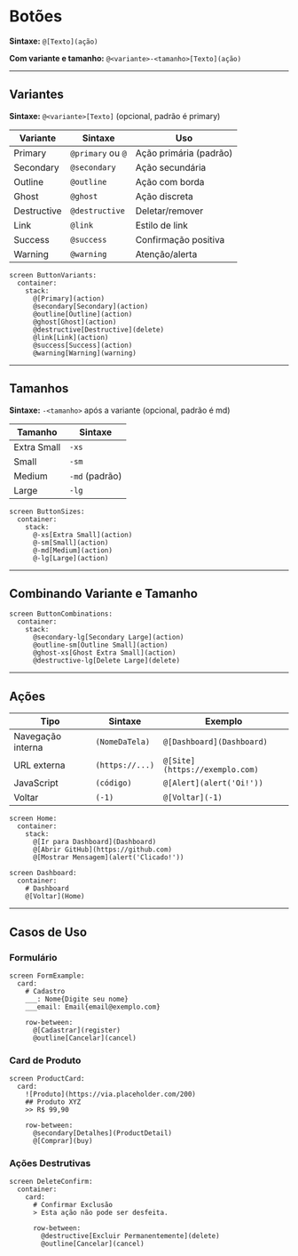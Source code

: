 # Botões


**Sintaxe:** `@[Texto](ação)`

**Com variante e tamanho:** `@<variante>-<tamanho>[Texto](ação)`

---

## Variantes

**Sintaxe:** `@<variante>[Texto]` (opcional, padrão é primary)

| Variante | Sintaxe | Uso |
|----------|---------|-----|
| Primary | `@primary` ou `@` | Ação primária (padrão) |
| Secondary | `@secondary` | Ação secundária |
| Outline | `@outline` | Ação com borda |
| Ghost | `@ghost` | Ação discreta |
| Destructive | `@destructive` | Deletar/remover |
| Link | `@link` | Estilo de link |
| Success | `@success` | Confirmação positiva |
| Warning | `@warning` | Atenção/alerta |

<DslExample title="Variantes" description="8 estilos visuais">

```dsl
screen ButtonVariants:
  container:
    stack:
      @[Primary](action)
      @secondary[Secondary](action)
      @outline[Outline](action)
      @ghost[Ghost](action)
      @destructive[Destructive](delete)
      @link[Link](action)
      @success[Success](action)
      @warning[Warning](warning)
```

</DslExample>

---

## Tamanhos

**Sintaxe:** `-<tamanho>` após a variante (opcional, padrão é md)

| Tamanho | Sintaxe |
|---------|---------|
| Extra Small | `-xs` |
| Small | `-sm` |
| Medium | `-md` (padrão) |
| Large | `-lg` |

<DslExample title="Tamanhos" description="4 tamanhos disponíveis">

```dsl
screen ButtonSizes:
  container:
    stack:
      @-xs[Extra Small](action)
      @-sm[Small](action)
      @-md[Medium](action)
      @-lg[Large](action)
```

</DslExample>

---

## Combinando Variante e Tamanho

<DslExample title="Variantes + Tamanhos" description="Combinações possíveis">

```dsl
screen ButtonCombinations:
  container:
    stack:
      @secondary-lg[Secondary Large](action)
      @outline-sm[Outline Small](action)
      @ghost-xs[Ghost Extra Small](action)
      @destructive-lg[Delete Large](delete)
```

</DslExample>

---

## Ações

| Tipo | Sintaxe | Exemplo |
|------|---------|----------|
| Navegação interna | `(NomeDaTela)` | `@[Dashboard](Dashboard)` |
| URL externa | `(https://...)` | `@[Site](https://exemplo.com)` |
| JavaScript | `(código)` | `@[Alert](alert('Oi!'))` |
| Voltar | `(-1)` | `@[Voltar](-1)` |

<DslExample title="Tipos de Ação" description="Navegação e JavaScript">

```dsl
screen Home:
  container:
    stack:
      @[Ir para Dashboard](Dashboard)
      @[Abrir GitHub](https://github.com)
      @[Mostrar Mensagem](alert('Clicado!'))

screen Dashboard:
  container:
    # Dashboard
    @[Voltar](Home)
```

</DslExample>

---

## Casos de Uso

### Formulário

<DslExample title="Formulário com Botões" description="CTAs e ações secundárias">

```dsl
screen FormExample:
  card:
    # Cadastro
    ___: Nome{Digite seu nome}
    ___email: Email{email@exemplo.com}
    
    row-between:
      @[Cadastrar](register)
      @outline[Cancelar](cancel)
```

</DslExample>

### Card de Produto

<DslExample title="Card com Múltiplos Botões" description="Hierarquia de ações">

```dsl
screen ProductCard:
  card:
    ![Produto](https://via.placeholder.com/200)
    ## Produto XYZ
    >> R$ 99,90
    
    row-between:
      @secondary[Detalhes](ProductDetail)
      @[Comprar](buy)
```

</DslExample>

### Ações Destrutivas

<DslExample title="Confirmação de Exclusão" description="Variante destrutiva">

```dsl
screen DeleteConfirm:
  container:
    card:
      # Confirmar Exclusão
      > Esta ação não pode ser desfeita.
      
      row-between:
        @destructive[Excluir Permanentemente](delete)
        @outline[Cancelar](cancel)
```

</DslExample>
